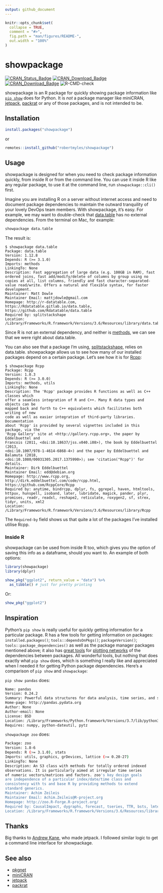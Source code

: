 ```yaml
---
output: github_document
---
```


<!-- README.md is generated from README.Rmd. Please edit that file -->

```r
knitr::opts_chunk$set(
  collapse = TRUE,
  comment = "#>",
  fig.path = "man/figures/README-",
  out.width = "100%"
)
```
# showpackage

<!-- badges: start -->
[![CRAN_Status_Badge](https://www.r-pkg.org/badges/version/showpackage)](https://cran.r-project.org/package=showpackage)
[![CRAN_Download_Badge](http://cranlogs.r-pkg.org/badges/showpackage)](https://CRAN.R-project.org/package=showpackage)
[![CRAN_Download_Badge](http://cranlogs.r-pkg.org/badges/grand-total/showpackage)](https://CRAN.R-project.org/package=showpackage)
![R-CMD-check](https://github.com/RobertMyles/showpackage/workflows/R-CMD-check/badge.svg)
<!-- badges: end -->

showpackage is an R package for quickly showing package information like [`pip show`](https://pip.pypa.io/en/stable/reference/pip_show/) does for Python. It is _not_ a package manager like miniCRAN, [jetpack](https://github.com/ankane/jetpack), [packrat](https://rstudio.github.io/packrat/) or any of those packages, and is not intended to be. 


## Installation 

```r
install.packages("showpackage")
```

or 

```r
remotes::install_github("robertmyles/showpackage")
```


## Usage
showpackage is designed for when you need to check package information quickly, from inside R or from the command line. You can use it inside R like any regular package, to use it at the command line, run `showpackage::cli()` first. 

Imagine you are installing R on a server without internet access and need to document package dependencies to maintain the outward tranquility of your lovely DevOps team members. With showpackage, it's easy. For example, we may want to double-check that [data.table](https://github.com/Rdatatable/data.table) has no external dependencies. From the terminal on Mac, for example:

```bash
showpackage data.table
```

The result is: 

```
$ showpackage data.table
Package: data.table
Version: 1.12.8
Depends: R (>= 3.1.0)
Imports: methods
LinkingTo: None
Description: Fast aggregation of large data (e.g. 100GB in RAM), fast ordered joins, fast add/modify/delete of columns by group using no copies at all, list columns, friendly and fast character-separated-value read/write. Offers a natural and flexible syntax, for faster development.
Maintainer: Matt Dowle 
Maintainer Email: mattjdowle@gmail.com
Homepage: http://r-datatable.com, https://Rdatatable.gitlab.io/data.table,
https://github.com/Rdatatable/data.table
Required by: splitstackshape
Location: /Library/Frameworks/R.framework/Versions/3.6/Resources/library/data.table
```

Since R is not an external dependency, and neither is [methods](https://stat.ethz.ch/R-manual/R-devel/library/methods/html/methods-package.html), we can see that we were right about data.table. 

You can also see that a package I'm using, [splitstackshape](https://cran.r-project.org/package=splitstackshape), relies on data.table. showpackage allows us to see how many of our installed packages depend on a certain package. Let's see how it is for [Rcpp](https://CRAN.R-project.org/package=Rcpp): 

```
$ showpackage Rcpp
Package: Rcpp
Version: 1.0.3
Depends: R (>= 3.0.0)
Imports: methods, utils
LinkingTo: None
Description: The 'Rcpp' package provides R functions as well as C++ classes which
offer a seamless integration of R and C++. Many R data types and objects can be
mapped back and forth to C++ equivalents which facilitates both writing of new
code as well as easier integration of third-party libraries. Documentation
about 'Rcpp' is provided by several vignettes included in this package, via the
'Rcpp Gallery' site at <http://gallery.rcpp.org>, the paper by Eddelbuettel and
Francois (2011, <doi:10.18637/jss.v040.i08>), the book by Eddelbuettel (2013,
<doi:10.1007/978-1-4614-6868-4>) and the paper by Eddelbuettel and Balamuta (2018,
<doi:10.1080/00031305.2017.1375990>); see 'citation("Rcpp")' for details.
Maintainer: Dirk Eddelbuettel 
Maintainer Email: edd@debian.org
Homepage: http://www.rcpp.org, http://dirk.eddelbuettel.com/code/rcpp.html,
https://github.com/RcppCore/Rcpp
Required by: anytime, bindrcpp, dplyr, fs, ggrepel, haven, htmltools, httpuv, hunspell, isoband, later, lubridate, magick, pander, plyr, promises, readr, readxl, reshape2, reticulate, roxygen2, sf, strex, tidyr, units, xml2
Location: /Library/Frameworks/R.framework/Versions/3.6/Resources/library/Rcpp
```

The `Required-by` field shows us that quite a lot of the packages I've installed utilise Rcpp. 

### Inside R

showpackage can be used from inside R too, which gives you the option of saving this info as a dataframe, should you want to. An example of both options:  

```r
library(showpackage)
library(dplyr)
```
```r
show_pkg("ggplot2", return_value = "data") %>% 
  as_tibble() # just for pretty printing
```

Or: 
```r
show_pkg("ggplot2")
```


## Inspiration

Python's `pip show` is really useful for quickly getting information for a particular package. R has a few tools for getting information on packages: `installed.packages()`; `tools::dependsOnPkgs()`; `packageVersion()`; `tools::package_dependencies()` as well as the package manager packages mentioned above; it also has [great tools](https://CRAN.R-project.org/package=pkgnet) for [plotting networks](https://eranraviv.com/r-tips-and-tricks-package-dependencies/) of the dependencies between packages. All wonderful tools, but nothing that does exactly what `pip show` does, which is something I really like and appreciated when I needed it for getting Python package dependencies. Here's a comparison of `pip show` and `showpackage`:  

`pip show pandas` does:

```bash
Name: pandas
Version: 0.24.2
Summary: Powerful data structures for data analysis, time series, and statistics
Home-page: http://pandas.pydata.org
Author: None
Author-email: None
License: BSD
Location: /Library/Frameworks/Python.framework/Versions/3.7/lib/python3.7/site-packages
Requires: numpy, python-dateutil, pytz
```

`showpackage zoo` does:

```bash
Package: zoo
Version: 1.8-6
Depends: R (>= 3.1.0), stats
Imports: utils, graphics, grDevices, lattice (>= 0.20-27)
LinkingTo: None
Description: An S3 class with methods for totally ordered indexed
observations. It is particularly aimed at irregular time series
of numeric vectors/matrices and factors. zoo's key design goals
are independence of a particular index/date/time class and
consistency with ts and base R by providing methods to extend
standard generics.
Maintainer: Achim Zeileis
Maintainer Email: Achim.Zeileis@R-project.org
Homepage: http://zoo.R-Forge.R-project.org/
Required by: CausalImpact, dygraphs, forecast, tseries, TTR, bsts, lmtest, quantmod, xts
Location: /Library/Frameworks/R.framework/Versions/3.6/Resources/library/zoo
```

## Thanks 

Big thanks to [Andrew Kane](https://github.com/ankane), who made jetpack. I followed similar logic to get a command line interface for showpackage.  

## See also
- [pkgnet](https://CRAN.R-project.org/package=pkgnet)
- [miniCRAN](https://CRAN.R-project.org/package=miniCRAN/)
- [jetpack](https://CRAN.R-project.org/package=jetpack/)
- [packrat](https://CRAN.R-project.org/package=packrat/)